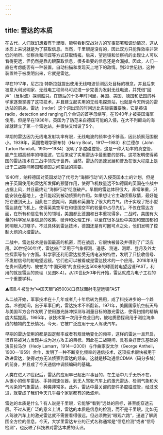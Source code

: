```yaml
---
---
---
```

title: 雷达的本质
---




在古代，人们就幻想着有千里眼，能够看到交战对方的军事部署和调动情况，这从本质上来说就是为了获取信息。当然，千里眼是没有的，因此双方只能靠效率非常低的哨所、侦察兵和间谍等方式获取情报。后来，望远镜和侦察机的出现让人可以看得更远，但仍然是靠肉眼获取信息，很多重要的信息还是会漏掉。因此，人们一直在考虑能否有一种装置，自动扫描和发现天上地下的敌情。到20世纪初，这种装置终于被发明出来，它就是雷达。

早在1917年，尼古拉·特斯拉就提出使用无线电波侦测远处目标的概念，并且后来被意大利发明家、无线电工程师马可尼进一步完善为发射无线电波，并凭借“回声”（反射波）探测船只。在随后的十多年时间里，英国、美国、德国和法国的科学家逐渐掌握了这项技术，并且建立起实用的无线电探测站，也就是今天所说的雷达站的前身。雷达（radar）这个词出现的时间远比实际装置要晚，它是英语radio，detection and ranging几个单词的首字母缩写，在1940年才被美国海军使用。但是早在1936年，英国为了防范来自德国可能的入侵，在大不列颠岛的海岸就建立了第一个雷达站，并很快又增设了5个。

早期的雷达因为无线电发射功率有限，无线电波的频率也不够高，因此侦察范围很小。1939年，英国物理学家布特（Harry Boot，1917—1983）和兰德尔（John Turton Randall，1905—1984）发明了多腔磁控管，这是一种大功率的真空管，能产生超高频率的电磁波，它后来成了实用雷达中最重要的部件。这项发明使得英国的雷达技术在二战中领先于世界。当然，雷达的迅速发展和普及在很大程度上是出于二战期间英国和德国之间空战的需要。

1940年，纳粹德国对英国发动了代号为“海狮行动”的入侵英国本土的计划，但是由于英国使用的雷达所发挥的预警作用，使得飞机数量远不如德国的英国在空战中占据上风，并且最终让“海狮行动”彻底破产。早期的雷达体积很大，非常笨重，只能安装在基地上，也只能起到被动侦察的作用。如果想让它主动侦察敌情，最好能把它送到天上。因此在二战期间，美国和英国花了很大的力气，终于实现了把小型雷达装在飞机上，使得英美空军在和德国空军的较量中占尽先机。不仅在雷达方面，在所有和信息有关的领域，美国都比德国和日本重视得多。二战时，美国有大量的科学家从事信息的收集、破译和处理工作，以至在很多战役中美国和盟国都如同明眼人打瞎子。不过具体到雷达技术，德国还是有可圈可点之处，他们发明了控制火炮的火控雷达。

二战中，雷达技术是各国最高的机密，而在战后，它很快被普及并得到了广泛应用。20世纪60年代，雷达被广泛用于气象探测、遥感、测速、测距、登月及外太空探索等各个方面。科学家还利用雷达接受无线电波的特性，发明了只接收信号、不发射信号的射电望远镜，它们也可以被看成是雷达技术的一个应用。2016年9月在贵州落成的、被誉为“中国天眼”的直径长达500米的球面射电望远镜FAST，利用的就是雷达的原理（见图8.4）。从20世纪50年代开始，雷达就成为电子工程的一个重要学科。

▲图8.4 被誉为“中国天眼”的500米口径球面射电望远镜FAST



从二战开始，军事技术在十几年或者几十年后转为民用，成了科技进步的一个趋势。冷战期间，出于军事目的，雷达技术不断翻新。1971年，美国国家航空航天局与美国军方合作发明了使用激光脉冲探测与测量目标的激光雷达，使得扫描的精确度大幅提高。1995年，该技术第一次用于商业目的，被地质勘探局用于测绘海岸线的植物的生长情况。今天，它被广泛应用于无人驾驶汽车。

早期的雷达使用的都是固定频率或者有规律地变化的频率，这样的雷达一旦开启，很容易被对方发现并成为对方攻击的目标。因此在二战期间，具有良好音乐基础的演员拉马尔（Hedy Lamarr，1914—2000）与作曲家安太尔（George Antheil，1900—1959）合作，发明了一种不断变化频率的通信技术，这项技术很快被用于改进雷达，使得对方无法侦察到雷达的频率。这就是移动通信CDMA（码分多址）的前身，并且成了今天通信中调频编码的基础。

人类在进入21世纪后，雷达的应用早已超出军事目的，在生活中几乎无所不在，从很小的倒车雷达、手持测速仪器，到无人驾驶汽车上的激光雷达、检测气象和大气污染的气象雷达，种类非常多。此外，雷达中最关键的部件多腔磁控管，经过改进，就变成了我们今天几乎每个家庭都有的微波炉。

雷达的本质是什么？有人说是千里眼，它能够“看到”远处的目标，甚至能穿透云层。不过从更广泛的意义上讲，雷达的本质是信息的检测，而不是千里眼。比如无人驾驶汽车上的激光雷达就不需要看得很远，但必须做到“眼观六路”，迅速了解周围全方位的信息。今天，大学里雷达专业的正式名称通常是“信息检测”或者“信号检测”，也反映了科技界对雷达本质的认识。